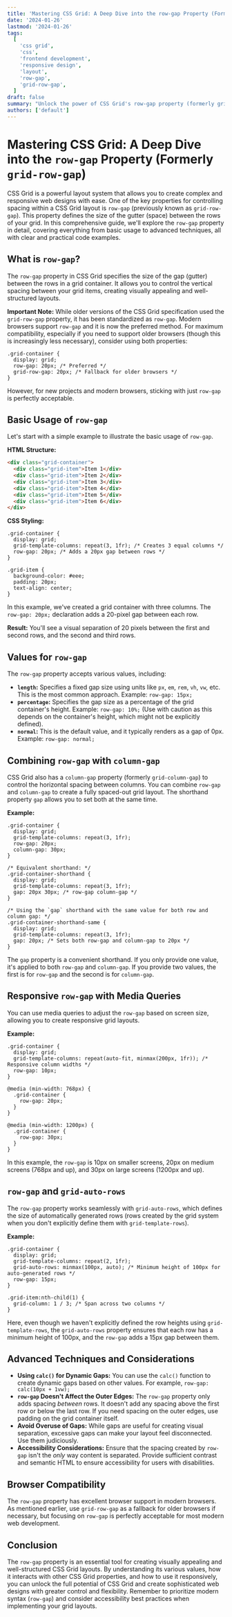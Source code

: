 ```yaml
---
title: 'Mastering CSS Grid: A Deep Dive into the row-gap Property (Formerly grid-row-gap)'
date: '2024-01-26'
lastmod: '2024-01-26'
tags:
  [
    'css grid',
    'css',
    'frontend development',
    'responsive design',
    'layout',
    'row-gap',
    'grid-row-gap',
  ]
draft: false
summary: "Unlock the power of CSS Grid's row-gap property (formerly grid-row-gap) to control vertical spacing between rows in your grid layouts. This comprehensive guide covers everything from basic usage to advanced techniques with code examples."
authors: ['default']
---
```


# Mastering CSS Grid: A Deep Dive into the `row-gap` Property (Formerly `grid-row-gap`)

CSS Grid is a powerful layout system that allows you to create complex and responsive web designs with ease. One of the key properties for controlling spacing within a CSS Grid layout is `row-gap` (previously known as `grid-row-gap`). This property defines the size of the gutter (space) between the rows of your grid. In this comprehensive guide, we'll explore the `row-gap` property in detail, covering everything from basic usage to advanced techniques, all with clear and practical code examples.

## What is `row-gap`?

The `row-gap` property in CSS Grid specifies the size of the gap (gutter) between the rows in a grid container. It allows you to control the vertical spacing between your grid items, creating visually appealing and well-structured layouts.

**Important Note:** While older versions of the CSS Grid specification used the `grid-row-gap` property, it has been standardized as `row-gap`. Modern browsers support `row-gap` and it is now the preferred method. For maximum compatibility, especially if you need to support older browsers (though this is increasingly less necessary), consider using both properties:

```plaintext
.grid-container {
  display: grid;
  row-gap: 20px; /* Preferred */
  grid-row-gap: 20px; /* Fallback for older browsers */
}
```

However, for new projects and modern browsers, sticking with just `row-gap` is perfectly acceptable.

## Basic Usage of `row-gap`

Let's start with a simple example to illustrate the basic usage of `row-gap`.

**HTML Structure:**

```html
<div class="grid-container">
  <div class="grid-item">Item 1</div>
  <div class="grid-item">Item 2</div>
  <div class="grid-item">Item 3</div>
  <div class="grid-item">Item 4</div>
  <div class="grid-item">Item 5</div>
  <div class="grid-item">Item 6</div>
</div>
```

**CSS Styling:**

```plaintext
.grid-container {
  display: grid;
  grid-template-columns: repeat(3, 1fr); /* Creates 3 equal columns */
  row-gap: 20px; /* Adds a 20px gap between rows */
}

.grid-item {
  background-color: #eee;
  padding: 20px;
  text-align: center;
}
```

In this example, we've created a grid container with three columns. The `row-gap: 20px;` declaration adds a 20-pixel gap between each row.

**Result:** You'll see a visual separation of 20 pixels between the first and second rows, and the second and third rows.

## Values for `row-gap`

The `row-gap` property accepts various values, including:

- **`length`:** Specifies a fixed gap size using units like `px`, `em`, `rem`, `vh`, `vw`, etc. This is the most common approach. Example: `row-gap: 15px;`
- **`percentage`:** Specifies the gap size as a percentage of the grid container's height. Example: `row-gap: 10%;` (Use with caution as this depends on the container's height, which might not be explicitly defined).
- **`normal`:** This is the default value, and it typically renders as a gap of 0px. Example: `row-gap: normal;`

## Combining `row-gap` with `column-gap`

CSS Grid also has a `column-gap` property (formerly `grid-column-gap`) to control the horizontal spacing between columns. You can combine `row-gap` and `column-gap` to create a fully spaced-out grid layout. The shorthand property `gap` allows you to set both at the same time.

**Example:**

```plaintext
.grid-container {
  display: grid;
  grid-template-columns: repeat(3, 1fr);
  row-gap: 20px;
  column-gap: 30px;
}

/* Equivalent shorthand: */
.grid-container-shorthand {
  display: grid;
  grid-template-columns: repeat(3, 1fr);
  gap: 20px 30px; /* row-gap column-gap */
}

/* Using the `gap` shorthand with the same value for both row and column gap: */
.grid-container-shorthand-same {
  display: grid;
  grid-template-columns: repeat(3, 1fr);
  gap: 20px; /* Sets both row-gap and column-gap to 20px */
}
```

The `gap` property is a convenient shorthand. If you only provide one value, it's applied to both `row-gap` and `column-gap`. If you provide two values, the first is for `row-gap` and the second is for `column-gap`.

## Responsive `row-gap` with Media Queries

You can use media queries to adjust the `row-gap` based on screen size, allowing you to create responsive grid layouts.

**Example:**

```plaintext
.grid-container {
  display: grid;
  grid-template-columns: repeat(auto-fit, minmax(200px, 1fr)); /* Responsive column widths */
  row-gap: 10px;
}

@media (min-width: 768px) {
  .grid-container {
    row-gap: 20px;
  }
}

@media (min-width: 1200px) {
  .grid-container {
    row-gap: 30px;
  }
}
```

In this example, the `row-gap` is 10px on smaller screens, 20px on medium screens (768px and up), and 30px on large screens (1200px and up).

## `row-gap` and `grid-auto-rows`

The `row-gap` property works seamlessly with `grid-auto-rows`, which defines the size of automatically generated rows (rows created by the grid system when you don't explicitly define them with `grid-template-rows`).

**Example:**

```plaintext
.grid-container {
  display: grid;
  grid-template-columns: repeat(2, 1fr);
  grid-auto-rows: minmax(100px, auto); /* Minimum height of 100px for auto-generated rows */
  row-gap: 15px;
}

.grid-item:nth-child(1) {
  grid-column: 1 / 3; /* Span across two columns */
}
```

Here, even though we haven't explicitly defined the row heights using `grid-template-rows`, the `grid-auto-rows` property ensures that each row has a minimum height of 100px, and the `row-gap` adds a 15px gap between them.

## Advanced Techniques and Considerations

- **Using `calc()` for Dynamic Gaps:** You can use the `calc()` function to create dynamic gaps based on other values. For example, `row-gap: calc(10px + 1vw);`
- **`row-gap` Doesn't Affect the Outer Edges:** The `row-gap` property only adds spacing _between_ rows. It doesn't add any spacing above the first row or below the last row. If you need spacing on the outer edges, use padding on the grid container itself.
- **Avoid Overuse of Gaps:** While gaps are useful for creating visual separation, excessive gaps can make your layout feel disconnected. Use them judiciously.
- **Accessibility Considerations:** Ensure that the spacing created by `row-gap` isn't the _only_ way content is separated. Provide sufficient contrast and semantic HTML to ensure accessibility for users with disabilities.

## Browser Compatibility

The `row-gap` property has excellent browser support in modern browsers. As mentioned earlier, use `grid-row-gap` as a fallback for older browsers if necessary, but focusing on `row-gap` is perfectly acceptable for most modern web development.

## Conclusion

The `row-gap` property is an essential tool for creating visually appealing and well-structured CSS Grid layouts. By understanding its various values, how it interacts with other CSS Grid properties, and how to use it responsively, you can unlock the full potential of CSS Grid and create sophisticated web designs with greater control and flexibility. Remember to prioritize modern syntax (`row-gap`) and consider accessibility best practices when implementing your grid layouts.
